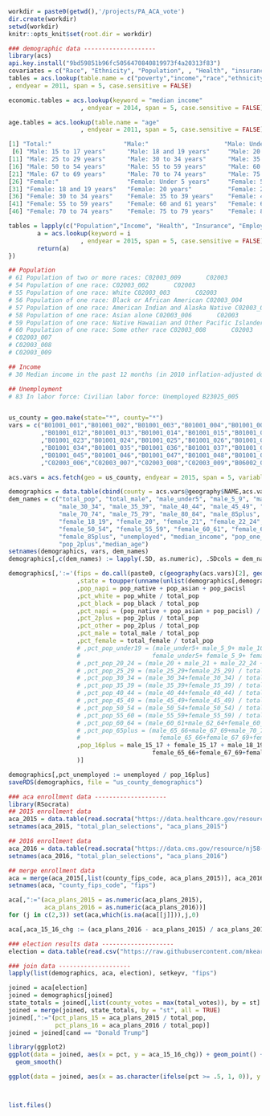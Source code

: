 

```r
workdir = paste0(getwd(),'/projects/PA_ACA_vote')
dir.create(workdir)
setwd(workdir)
knitr::opts_knit$set(root.dir = workdir)
```

```r
### demographic data --------------------
library(acs)
api.key.install("9bd59851b96fc5056470840819973f4a20313f83")
covariates = c("Race", "Ethnicity", "Population", , "Health", "insurance", "Unemployment", "Income")
tables = acs.lookup(table.name = c("poverty","income","race","ethnicity","population","unemployment","health","insurance")
, endyear = 2011, span = 5, case.sensitive = FALSE)

economic.tables = acs.lookup(keyword = "median income"
                    , endyear = 2014, span = 5, case.sensitive = FALSE)

age.tables = acs.lookup(table.name = "age"
                    , endyear = 2011, span = 5, case.sensitive = FALSE)

[1] "Total:"                    "Male:"                     "Male: Under 5 years"       "Male: 5 to 9 years"        "Male: 10 to 14 years"     
 [6] "Male: 15 to 17 years"      "Male: 18 and 19 years"     "Male: 20 years"            "Male: 21 years"            "Male: 22 to 24 years"     
[11] "Male: 25 to 29 years"      "Male: 30 to 34 years"      "Male: 35 to 39 years"      "Male: 40 to 44 years"      "Male: 45 to 49 years"     
[16] "Male: 50 to 54 years"      "Male: 55 to 59 years"      "Male: 60 and 61 years"     "Male: 62 to 64 years"      "Male: 65 and 66 years"    
[21] "Male: 67 to 69 years"      "Male: 70 to 74 years"      "Male: 75 to 79 years"      "Male: 80 to 84 years"      "Male: 85 years and over"  
[26] "Female:"                   "Female: Under 5 years"     "Female: 5 to 9 years"      "Female: 10 to 14 years"    "Female: 15 to 17 years"   
[31] "Female: 18 and 19 years"   "Female: 20 years"          "Female: 21 years"          "Female: 22 to 24 years"    "Female: 25 to 29 years"   
[36] "Female: 30 to 34 years"    "Female: 35 to 39 years"    "Female: 40 to 44 years"    "Female: 45 to 49 years"    "Female: 50 to 54 years"   
[41] "Female: 55 to 59 years"    "Female: 60 and 61 years"   "Female: 62 to 64 years"    "Female: 65 and 66 years"   "Female: 67 to 69 years"   
[46] "Female: 70 to 74 years"    "Female: 75 to 79 years"    "Female: 80 to 84 years"    "Female: 85 years and over"

tables = lapply(c("Population","Income", "Health", "Insurance", "Employment"), function(i) {
        a = acs.lookup(keyword = i
                    , endyear = 2015, span = 5, case.sensitive = FALSE)
        return(a)
})

## Population
# 61 Population of two or more races: C02003_009       C02003
# 54 Population of one race: C02003_002       C02003
# 55 Population of one race: White C02003_003       C02003
# 56 Population of one race: Black or African American C02003_004       C02003
# 57 Population of one race: American Indian and Alaska Native C02003_005       C02003
# 58 Population of one race: Asian alone C02003_006       C02003
# 59 Population of one race: Native Hawaiian and Other Pacific Islander C02003_007       C02003
# 60 Population of one race: Some other race C02003_008       C02003
# C02003_007
# C02003_008
# C02003_009

## Income
# 30 Median income in the past 12 months (in 2010 inflation-adjusted dollars) -- Total (dollars): B19326_001 B19326

## Unemployment
# 83 In labor force: Civilian labor force: Unemployed B23025_005       B23025


us_county = geo.make(state="*", county="*")
vars = c("B01001_001","B01001_002","B01001_003","B01001_004","B01001_005","B01001_006","B01001_007","B01001_008","B01001_009","B01001_010","B01001_011"
         ,"B01001_012","B01001_013","B01001_014","B01001_015","B01001_016","B01001_017","B01001_018","B01001_019","B01001_020","B01001_021","B01001_022"
         ,"B01001_023","B01001_024","B01001_025","B01001_026","B01001_027","B01001_028","B01001_029","B01001_030","B01001_031","B01001_032","B01001_033"
         ,"B01001_034","B01001_035","B01001_036","B01001_037","B01001_038","B01001_039","B01001_040","B01001_041","B01001_042","B01001_043","B01001_044"
         ,"B01001_045","B01001_046","B01001_047","B01001_048","B01001_049","B23025_005","B19326_001","C02003_002","C02003_003","C02003_004","C02003_005"
         ,"C02003_006","C02003_007","C02003_008","C02003_009","B06002_001")

acs.vars = acs.fetch(geo = us_county, endyear = 2015, span = 5, variable = vars)

demographics = data.table(cbind(county = acs.vars@geography$NAME,acs.vars@estimate))
dem_names = c("total_pop", "total_male", "male_under5", "male_5_9", "male_10_14", "male_15_17", "male_18_19", "male_20", "male_21", "male_22_24", "male_25_29",
              "male_30_34", "male_35_39", "male_40_44", "male_45_49", "male_50_54", "male_55_59", "male_60_61", "male_62_64", "male_65_66", "male_67_69",
              "male_70_74", "male_75_79", "male_80_84", "male_85plus", "total_female", "female_under5", "female_5_9", "female_10_14", "female_15_17",
              "female_18_19", "female_20", "female_21", "female_22_24", "female_25_29", "female_30_34", "female_35_39", "female_40_44", "female_45_49",
              "female_50_54", "female_55_59", "female_60_61", "female_62_64", "female_65_66", "female_67_69", "female_70_74", "female_75_79", "female_80_84",
              "female_85plus", "unemployed", "median_income", "pop_one_race", "pop_white", "pop_black", "pop_native", "pop_asian", "pop_pacisl", "pop_other",
              "pop_2plus","median_age")
setnames(demographics, vars, dem_names)
demographics[,c(dem_names) := lapply(.SD, as.numeric), .SDcols = dem_names]

demographics[,':='(fips = do.call(paste0, c(geography(acs.vars)[2], geography(acs.vars)[3]))
                   ,state = toupper(unname(unlist(demographics[,demographics[,strsplit(county,", ")][2]])))
                   ,pop_napi = pop_native + pop_asian + pop_pacisl
                   ,pct_white = pop_white / total_pop
                   ,pct_black = pop_black / total_pop
                   ,pct_napi = (pop_native + pop_asian + pop_pacisl) / total_pop
                   ,pct_2plus = pop_2plus / total_pop
                   ,pct_other = pop_2plus / total_pop
                   ,pct_male = total_male / total_pop
                   ,pct_female = total_female / total_pop
                   # ,pct_pop_under19 = (male_under5+ male_5_9+ male_10_14+ male_15_17+ male_18_19+
                   #                    female_under5+ female_5_9+ female_10_14+ female_15_17+ female_18_19) / total_pop
                   # ,pct_pop_20_24 = (male_20 + male_21 + male_22_24 + female_20 + female_21 + female_22_24) / total_pop
                   # ,pct_pop_25_29 = (male_25_29+female_25_29) / total_pop
                   # ,pct_pop_30_34 = (male_30_34+female_30_34) / total_pop
                   # ,pct_pop_35_39 = (male_35_39+female_35_39) / total_pop
                   # ,pct_pop_40_44 = (male_40_44+female_40_44) / total_pop
                   # ,pct_pop_45_49 = (male_45_49+female_45_49) / total_pop
                   # ,pct_pop_50_54 = (male_50_54+female_50_54) / total_pop
                   # ,pct_pop_55_60 = (male_55_59+female_55_59) / total_pop
                   # ,pct_pop_60_64 = (male_60_61+male_62_64+female_60_61+female_62_64) / total_pop
                   # ,pct_pop_65plus = (male_65_66+male_67_69+male_70_74+male_75_79+male_80_84+male_85plus+
                   #                      female_65_66+female_67_69+female_70_74+female_75_79+female_80_84+female_85plus) / total_pop
                   ,pop_16plus = male_15_17 + female_15_17 + male_18_19 + female_18_19 + male_20 + male_21 + male_22_24 + female_20 + female_21 + female_22_24 + male_25_29+female_25_29+male_30_34+female_30_34+male_35_39+female_35_39+male_40_44+female_40_44+male_45_49+female_45_49+male_50_54+female_50_54+male_55_59+female_55_59+male_60_61+male_62_64+female_60_61+female_62_64+male_65_66+male_67_69+male_70_74+male_75_79+male_80_84+male_85plus+
                                        female_65_66+female_67_69+female_70_74+female_75_79+female_80_84+female_85plus 
                   )]

demographics[,pct_unemployed := unemployed / pop_16plus]
saveRDS(demographics, file = "us_county_demographics")

### aca enrollment data --------------------
library(RSocrata)
## 2015 enrollment data
aca_2015 = data.table(read.socrata("https://data.healthcare.gov/resource/hdnn-6ged.json"))
setnames(aca_2015, "total_plan_selections", "aca_plans_2015")

## 2016 enrollment data
aca_2016 = data.table(read.socrata("https://data.cms.gov/resource/nj58-vjpr.json"))
setnames(aca_2016, "total_plan_selections", "aca_plans_2016")

## merge enrollment data
aca = merge(aca_2015[,list(county_fips_code, aca_plans_2015)], aca_2016[,list(county_fips_code, aca_plans_2016)], all = TRUE, by = "county_fips_code")
setnames(aca, "county_fips_code", "fips")

aca[,":="(aca_plans_2015 = as.numeric(aca_plans_2015),
          aca_plans_2016 = as.numeric(aca_plans_2016))]
for (j in c(2,3)) set(aca,which(is.na(aca[[j]])),j,0)

aca[,aca_15_16_chg := (aca_plans_2016 - aca_plans_2015) / aca_plans_2016]

### election results data --------------------
election = data.table(read.csv("https://raw.githubusercontent.com/mkearney/presidential_election_county_results_2016/master/pres16results.csv", stringsAsFactors = FALSE))

### join data --------------------
lapply(list(demographics, aca, election), setkeyv, "fips")

joined = aca[election]
joined = demographics[joined]
state_totals = joined[,list(county_votes = max(total_votes)), by = st]
joined = merge(joined, state_totals, by = "st", all = TRUE)
joined[,":="(pct_plans_15 = aca_plans_2015 / total_pop,
             pct_plans_16 = aca_plans_2016 / total_pop)]
joined = joined[cand == "Donald Trump"]

```

```r
library(ggplot2)
ggplot(data = joined, aes(x = pct, y = aca_15_16_chg)) + geom_point() +
  geom_smooth()

ggplot(data = joined, aes(x = as.character(ifelse(pct >= .5, 1, 0)), y = aca_15_16_chg)) + geom_boxplot()



list.files()
```

